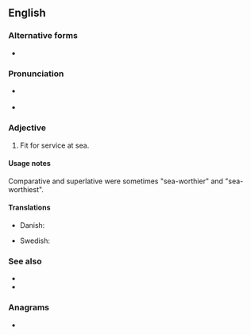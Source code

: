 {{also|seaworthy}}
==English==

===Alternative forms===
* {{l|en|seaworthy}}

===Pronunciation===
* {{a|RP}} {{IPA|/ˈsiːwɜːði/|lang=en}}
* {{a|GenAm}} {{IPA|/ˈsiːwɝði/|lang=en}}

===Adjective===
{{en-adj|head=[[sea]]-[[worthy]]}}

# Fit for service at sea.

====Usage notes====
Comparative and superlative were sometimes "sea-worthier" and "sea-worthiest".

====Translations====
{{trans-top|fit for service at sea}}
* Danish: {{t|da|sødygtig}}
{{trans-mid}}
* Swedish: {{t|sv|sjövärdig}}
{{trans-bottom}}

===See also===
* {{l|en|-worthy}}
* {{l|en|seaworthiness}}

===Anagrams===
* {{anagrams|en|otherways}}